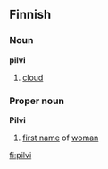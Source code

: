 ==Finnish==
===Noun===
'''pilvi'''
#[[cloud]]

===Proper noun===
'''Pilvi'''
#[[first name]] of [[woman]]

[[fi:pilvi]]